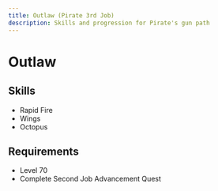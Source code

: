 ```yaml
---
title: Outlaw (Pirate 3rd Job)
description: Skills and progression for Pirate's gun path
---
```


# Outlaw

## Skills
- Rapid Fire
- Wings
- Octopus

## Requirements
- Level 70
- Complete Second Job Advancement Quest